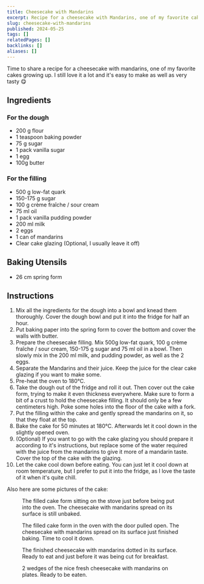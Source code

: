 ```yaml
---
title: Cheesecake with Mandarins
excerpt: Recipe for a cheesecake with Mandarins, one of my favorite cakes growing up. I still love it a lot and it's easy to make as well as very tasty 😋
slug: cheesecake-with-mandarins
published: 2024-05-25
tags: []
relatedPages: []
backlinks: []
aliases: []
---
```



Time to share a recipe for a cheesecake with mandarins, one of my favorite cakes growing up. I still love it a lot and it's easy to make as well as very tasty 😋

## Ingredients

### For the dough

- 200 g flour
- 1 teaspoon baking powder
- 75 g sugar
- 1 pack vanilla sugar
- 1 egg
- 100g butter

### For the filling

- 500 g low-fat quark
- 150-175 g sugar
- 100 g crème fraîche / sour cream
- 75 ml oil
- 1 pack vanilla pudding powder
- 200 ml milk
- 2 eggs
- 1 can of mandarins
- Clear cake glazing (Optional, I usually leave it off)

## Baking Utensils

- 26 cm spring form

## Instructions

1. Mix all the ingredients for the dough into a bowl and knead them thoroughly. Cover the dough bowl and put it into the fridge for half an hour.
2. Put baking paper into the spring form to cover the bottom and cover the walls with butter.
3. Prepare the cheesecake filling. Mix 500g low-fat quark, 100 g crème fraîche / sour cream, 150-175 g sugar and 75 ml oil in a bowl. Then slowly mix in the 200 ml milk, and pudding powder, as well as the 2 eggs.
4. Separate the Mandarins and their juice. Keep the juice for the clear cake glazing if you want to make some.
5. Pre-heat the oven to 180°C.
6. Take the dough out of the fridge and roll it out. Then cover out the cake form, trying to make it even thickness everywhere. Make sure to form a bit of a crust to hold the cheesecake filling. It should only be a few centimeters high. Poke some holes into the floor of the cake with a fork.
7. Put the filling within the cake and gently spread the mandarins on it, so that they float at the top.
8. Bake the cake for 50 minutes at 180°C. Afterwards let it cool down in the slightly opened oven.
9. (Optional) If you want to go with the cake glazing you should prepare it according to it's instructions, but replace some of the water required with the juice from the mandarins to give it more of a mandarin taste. Cover the top of the cake with the glazing.
10. Let the cake cool down before eating. You can just let it cool down at room temperature, but I prefer to put it into the fridge, as I love the taste of it when it's quite chill.

Also here are some pictures of the cake:

<figure>
<Picture src="https://www-cdn.aliciabytes.com/file/aliciabytes-com/pages/cheesecake-with-mandarins/pre-baking.jpg" alt="The filled cake form sitting on the stove just before being put into the oven. The cheesecake with mandarins spread on its surface is still unbaked." formats={['avif', 'webp']} fallbackFormat="jpg" width="1331" height="1271" quality="mid" />
<figcaption>The filled cake form sitting on the stove just before being put into the oven. The cheesecake with mandarins spread on its surface is still unbaked.</figcaption>
</figure>

<figure>
<Picture src="https://www-cdn.aliciabytes.com/file/aliciabytes-com/pages/cheesecake-with-mandarins/fresh-out-of-the-oven.jpg" alt="The filled cake form in the oven with the door pulled open. The cheesecake with mandarins spread on its surface just finished baking. Time to cool it down." formats={['avif', 'webp']} fallbackFormat="jpg" width="1345" height="1251" quality="mid" />
<figcaption>The filled cake form in the oven with the door pulled open. The cheesecake with mandarins spread on its surface just finished baking. Time to cool it down.</figcaption>
</figure>

<figure>
<Picture src="https://www-cdn.aliciabytes.com/file/aliciabytes-com/pages/cheesecake-with-mandarins/pre-cutting.jpg" alt="The finished cheesecake with mandarins dotted in its surface. Ready to eat and just before it was being cut for breakfast." formats={['avif', 'webp']} fallbackFormat="jpg" width="1530" height="1438" quality="mid" />
<figcaption>The finished cheesecake with mandarins dotted in its surface. Ready to eat and just before it was being cut for breakfast.</figcaption>
</figure>

<figure>
<Picture src="https://www-cdn.aliciabytes.com/file/aliciabytes-com/pages/cheesecake-with-mandarins/ready-to-eat.jpg" alt="2 wedges of the nice fresh cheesecake with mandarins on plates. Ready to be eaten." formats={['avif', 'webp']} fallbackFormat="jpg" width="2040" height="948" quality="mid" />
<figcaption>2 wedges of the nice fresh cheesecake with mandarins on plates. Ready to be eaten.</figcaption>
</figure>
